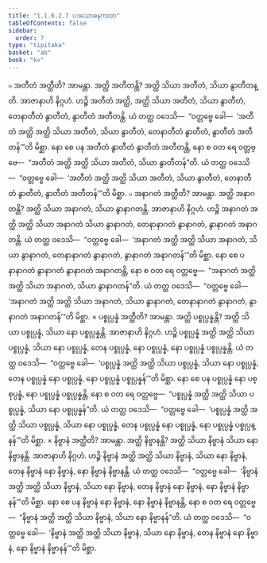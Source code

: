 ```yaml
---
title: "1.1.6.2.7 ပဒသောဓနကထာ"
tableOfContents: false
sidebar:
  order: 7
type: "tipitaka"
basket: "ab"
book: "kv"
---
```



<DynamicBreadcrumb />

<Division number="295" book="kv" e="ch" v="32" p="110">

<Paragraph number="700" book="kv">
๐ အတီတံ အတ္ထီတိ? အာမန္တာ. အတ္ထိ အတီတန္တိ? အတ္ထိ သိယာ အတီတံ, သိယာ နွာတီတန္တိ.
</Paragraph>

<Paragraph number="701" book="kv">
အာဇာနာဟိ နိဂ္ဂဟံ. ဟဉ္စိ အတီတံ အတ္ထိ, အတ္ထိ သိယာ အတီတံ, သိယာ နွာတီတံ, တေနာတီတံ နွာတီတံ, နွာတီတံ အတီတန္တိ. ယံ တတ္ထ ဝဒေသိ—  “ဝတ္တဗ္ဗေ ခေါ—  ‘အတီတံ အတ္ထိ အတ္ထိ သိယာ အတီတံ, သိယာ နွာတီတံ, တေနာတီတံ နွာတီတံ, နွာတီတံ အတီတန်’”တိ မိစ္ဆာ.
</Paragraph>

<Paragraph number="702" book="kv">
နော စေ ပန အတီတံ နွာတီတံ နွာတီတံ အတီတန္တိ, နော စ ဝတ ရေ ဝတ္တဗ္ဗေ—  “အတီတံ အတ္ထိ အတ္ထိ သိယာ အတီတံ, သိယာ နွာတီတန်”တိ. ယံ တတ္ထ ဝဒေသိ—  “ဝတ္တဗ္ဗေ ခေါ—  ‘အတီတံ အတ္ထိ အတ္ထိ သိယာ အတီတံ, သိယာ နွာတီတံ, တေနာတီတံ နွာတီတံ, နွာတီတံ အတီတန်’”တိ မိစ္ဆာ.
</Paragraph>

<Paragraph number="703" book="kv">
๐ အနာဂတံ အတ္ထီတိ? အာမန္တာ. အတ္ထိ အနာဂတန္တိ? အတ္ထိ သိယာ အနာဂတံ, သိယာ နွာနာဂတန္တိ.
</Paragraph>

<Paragraph number="704" book="kv">
အာဇာနာဟိ နိဂ္ဂဟံ. ဟဉ္စိ အနာဂတံ အတ္ထိ အတ္ထိ သိယာ အနာဂတံ သိယာ နွာနာဂတံ, တေနာနာဂတံ နွာနာဂတံ, နွာနာဂတံ အနာဂတန္တိ. ယံ တတ္ထ ဝဒေသိ—  “ဝတ္တဗ္ဗေ ခေါ—  ‘အနာဂတံ အတ္ထိ အတ္ထိ သိယာ အနာဂတံ, သိယာ နွာနာဂတံ, တေနာနာဂတံ နွာနာဂတံ, နွာနာဂတံ အနာဂတန်’”တိ မိစ္ဆာ.
</Paragraph>

<Paragraph number="705" book="kv">
နော စေ ပနာနာဂတံ နွာနာဂတံ နွာနာဂတံ အနာဂတန္တိ, နော စ ဝတ ရေ ဝတ္တဗ္ဗေ—  “အနာဂတံ အတ္ထိ အတ္ထိ သိယာ အနာဂတံ, သိယာ နွာနာဂတန်”တိ. ယံ တတ္ထ ဝဒေသိ—  “ဝတ္တဗ္ဗေ ခေါ—  ‘အနာဂတံ အတ္ထိ အတ္ထိ သိယာ အနာဂတံ, သိယာ နွာနာဂတံ, တေနာနာဂတံ နွာနာဂတံ, နွာနာဂတံ အနာဂတန်’”တိ မိစ္ဆာ.
</Paragraph>

<Paragraph number="706" book="kv">
× ပစ္စုပ္ပန္နံ အတ္ထီတိ? အာမန္တာ. အတ္ထိ ပစ္စုပ္ပန္နန္တိ? အတ္ထိ သိယာ ပစ္စုပ္ပန္နံ, သိယာ နော ပစ္စုပ္ပန္နန္တိ.
</Paragraph>

<Paragraph number="707" book="kv">
အာဇာနာဟိ နိဂ္ဂဟံ. ဟဉ္စိ ပစ္စုပ္ပန္နံ အတ္ထိ အတ္ထိ သိယာ ပစ္စုပ္ပန္နံ, သိယာ နော ပစ္စုပ္ပန္နံ, တေန ပစ္စုပ္ပန္နံ, နော ပစ္စုပ္ပန္နံ, နော ပစ္စုပ္ပန္နံ ပစ္စုပ္ပန္နန္တိ. ယံ တတ္ထ ဝဒေသိ—  “ဝတ္တဗ္ဗေ ခေါ—  ‘ပစ္စုပ္ပန္နံ အတ္ထိ အတ္ထိ သိယာ ပစ္စုပ္ပန္နံ, သိယာ နော ပစ္စုပ္ပန္နံ, တေန ပစ္စုပ္ပန္နံ နော ပစ္စုပ္ပန္နံ, နော ပစ္စုပ္ပန္နံ ပစ္စုပ္ပန္နန်’”တိ မိစ္ဆာ.
</Paragraph>

<Paragraph number="708" book="kv">
နော စေ ပန ပစ္စုပ္ပန္နံ နော ပစ္စုပ္ပန္နံ, နော ပစ္စုပ္ပန္နံ ပစ္စုပ္ပန္နန္တိ, နော စ ဝတ ရေ ဝတ္တဗ္ဗေ—  “ပစ္စုပ္ပန္နံ အတ္ထိ အတ္ထိ သိယာ ပစ္စုပ္ပန္နံ, သိယာ နော ပစ္စုပ္ပန္နန်”တိ. ယံ တတ္ထ ဝဒေသိ—  “ဝတ္တဗ္ဗေ ခေါ—  ‘ပစ္စုပ္ပန္နံ အတ္ထိ အတ္ထိ သိယာ ပစ္စုပ္ပန္နံ, သိယာ နော ပစ္စုပ္ပန္နံ, တေန ပစ္စုပ္ပန္နံ နော ပစ္စုပ္ပန္နံ, နော ပစ္စုပ္ပန္နံ ပစ္စုပ္ပန္နန်’”တိ မိစ္ဆာ.
</Paragraph>

<Paragraph number="709" book="kv">
× နိဗ္ဗာနံ အတ္ထီတိ? အာမန္တာ. အတ္ထိ နိဗ္ဗာနန္တိ? အတ္ထိ သိယာ နိဗ္ဗာနံ သိယာ နော နိဗ္ဗာနန္တိ.
</Paragraph>

<Paragraph number="710" book="kv">
အာဇာနာဟိ နိဂ္ဂဟံ. ဟဉ္စိ နိဗ္ဗာနံ အတ္ထိ အတ္ထိ သိယာ နိဗ္ဗာနံ, သိယာ နော နိဗ္ဗာနံ, တေန နိဗ္ဗာနံ နော နိဗ္ဗာနံ, နော နိဗ္ဗာနံ နိဗ္ဗာနန္တိ. ယံ တတ္ထ ဝဒေသိ—  “ဝတ္တဗ္ဗေ ခေါ—  ‘နိဗ္ဗာနံ အတ္ထိ အတ္ထိ သိယာ နိဗ္ဗာနံ, သိယာ နော နိဗ္ဗာနံ, တေန နိဗ္ဗာနံ နော နိဗ္ဗာနံ, နော နိဗ္ဗာနံ နိဗ္ဗာနန်’”တိ မိစ္ဆာ.
</Paragraph>

<Paragraph number="711" book="kv">
နော စေ ပန နိဗ္ဗာနံ နော နိဗ္ဗာနံ, နော နိဗ္ဗာနံ နိဗ္ဗာနန္တိ, နော စ ဝတ ရေ ဝတ္တဗ္ဗေ—  “နိဗ္ဗာနံ အတ္ထိ အတ္ထိ သိယာ နိဗ္ဗာနံ, သိယာ နော နိဗ္ဗာနန်”တိ. ယံ တတ္ထ ဝဒေသိ—  “ဝတ္တဗ္ဗေ ခေါ—  ‘နိဗ္ဗာနံ အတ္ထိ အတ္ထိ သိယာ နိဗ္ဗာနံ, သိယာ နော နိဗ္ဗာနံ, တေန နိဗ္ဗာနံ နော နိဗ္ဗာနံ, နော နိဗ္ဗာနံ နိဗ္ဗာနန်’”တိ မိစ္ဆာ.
</Paragraph>
</Division>